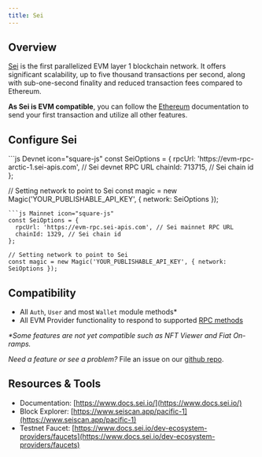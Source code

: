 ---
title: Sei
---

## Overview

[Sei](https://www.sei.io/) is the first parallelized EVM layer 1 blockchain network. It offers significant scalability, up to five thousand transactions per second, along with sub-one-second finality and reduced transaction fees compared to Ethereum.

**As Sei is EVM compatible**, you can follow the [Ethereum](/docs/embedded-wallet/blockchains/ethereum/javascript) documentation to send your first transaction and utilize all other features.

## Configure Sei

<CodeGroup>
```js Devnet icon="square-js"
const SeiOptions = {
  rpcUrl: 'https://evm-rpc-arctic-1.sei-apis.com', // Sei devnet RPC URL
  chainId: 713715, // Sei chain id
};

// Setting network to point to Sei
const magic = new Magic('YOUR_PUBLISHABLE_API_KEY', { network: SeiOptions });
```
```js Mainnet icon="square-js"
const SeiOptions = {
  rpcUrl: 'https://evm-rpc.sei-apis.com', // Sei mainnet RPC URL
  chainId: 1329, // Sei chain id
};

// Setting network to point to Sei
const magic = new Magic('YOUR_PUBLISHABLE_API_KEY', { network: SeiOptions });
```
</CodeGroup>

## Compatibility

- All `Auth`, `User` and most `Wallet` module methods\*
- All EVM Provider functionality to respond to supported [RPC methods](/docs/embedded-wallet/api/client-side-sdks/javascript#evm-rpc-methods)

_\*Some features are not yet compatible such as NFT Viewer and Fiat On-ramps._

_Need a feature or see a problem?_ File an issue on our [github repo](https://github.com/magiclabs/magic-js).

## Resources & Tools

- Documentation: [https://www.docs.sei.io/](https://www.docs.sei.io/)
- Block Explorer: [https://www.seiscan.app/pacific-1](https://www.seiscan.app/pacific-1)
- Testnet Faucet: [https://www.docs.sei.io/dev-ecosystem-providers/faucets](https://www.docs.sei.io/dev-ecosystem-providers/faucets)
